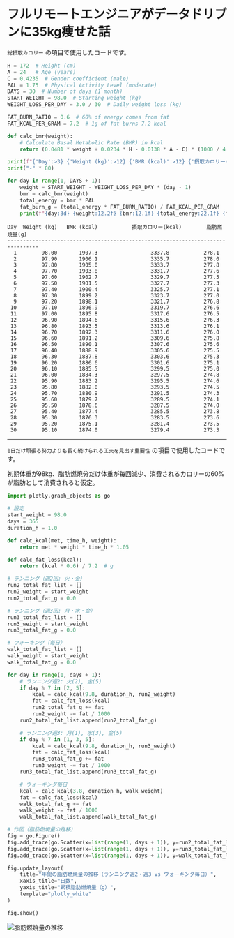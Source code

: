 # フルリモートエンジニアがデータドリブンに35kg痩せた話

`総摂取カロリー` の項目で使用したコードです。

```python
H = 172  # Height (cm)
A = 24   # Age (years)
C = 0.4235  # Gender coefficient (male)
PAL = 1.75  # Physical Activity Level (moderate)
DAYS = 30  # Number of days (1 month)
START_WEIGHT = 98.0  # Starting weight (kg)
WEIGHT_LOSS_PER_DAY = 3.0 / 30  # Daily weight loss (kg)

FAT_BURN_RATIO = 0.6  # 60% of energy comes from fat
FAT_KCAL_PER_GRAM = 7.2  # 1g of fat burns 7.2 kcal

def calc_bmr(weight):
    # Calculate Basal Metabolic Rate (BMR) in kcal
    return (0.0481 * weight + 0.0234 * H - 0.0138 * A - C) * (1000 / 4.186)

print(f"{'Day':>3} {'Weight (kg)':>12} {'BMR (kcal)':>12} {'摂取カロリー(kcal)':>22} {'脂肪燃焼量(g)':>15}")
print("-" * 80)

for day in range(1, DAYS + 1):
    weight = START_WEIGHT - WEIGHT_LOSS_PER_DAY * (day - 1)
    bmr = calc_bmr(weight)
    total_energy = bmr * PAL
    fat_burn_g = (total_energy * FAT_BURN_RATIO) / FAT_KCAL_PER_GRAM
    print(f"{day:3d} {weight:12.2f} {bmr:12.1f} {total_energy:22.1f} {fat_burn_g:15.1f}")
```

```
Day  Weight (kg)   BMR (kcal)           摂取カロリー(kcal)        脂肪燃焼量(g)
--------------------------------------------------------------------------------
  1        98.00       1907.3                 3337.8           278.1
  2        97.90       1906.1                 3335.7           278.0
  3        97.80       1905.0                 3333.7           277.8
  4        97.70       1903.8                 3331.7           277.6
  5        97.60       1902.7                 3329.7           277.5
  6        97.50       1901.5                 3327.7           277.3
  7        97.40       1900.4                 3325.7           277.1
  8        97.30       1899.2                 3323.7           277.0
  9        97.20       1898.1                 3321.7           276.8
 10        97.10       1896.9                 3319.7           276.6
 11        97.00       1895.8                 3317.6           276.5
 12        96.90       1894.6                 3315.6           276.3
 13        96.80       1893.5                 3313.6           276.1
 14        96.70       1892.3                 3311.6           276.0
 15        96.60       1891.2                 3309.6           275.8
 16        96.50       1890.1                 3307.6           275.6
 17        96.40       1888.9                 3305.6           275.5
 18        96.30       1887.8                 3303.6           275.3
 19        96.20       1886.6                 3301.6           275.1
 20        96.10       1885.5                 3299.5           275.0
 21        96.00       1884.3                 3297.5           274.8
 22        95.90       1883.2                 3295.5           274.6
 23        95.80       1882.0                 3293.5           274.5
 24        95.70       1880.9                 3291.5           274.3
 25        95.60       1879.7                 3289.5           274.1
 26        95.50       1878.6                 3287.5           274.0
 27        95.40       1877.4                 3285.5           273.8
 28        95.30       1876.3                 3283.5           273.6
 29        95.20       1875.1                 3281.4           273.5
 30        95.10       1874.0                 3279.4           273.3
```

---

`1日だけ頑張る努力よりも長く続けられる工夫を見出す重要性` の項目で使用したコードです。

初期体重が98kg、脂肪燃焼分だけ体重が毎回減少、消費されるカロリーの60%が脂肪として消費されると仮定。

```python
import plotly.graph_objects as go

# 設定
start_weight = 98.0
days = 365
duration_h = 1.0

def calc_kcal(met, time_h, weight):
    return met * weight * time_h * 1.05

def calc_fat_loss(kcal):
    return (kcal * 0.6) / 7.2  # g

# ランニング（週2回: 火・金）
run2_total_fat_list = []
run2_weight = start_weight
run2_total_fat_g = 0.0

# ランニング（週3回: 月・水・金）
run3_total_fat_list = []
run3_weight = start_weight
run3_total_fat_g = 0.0

# ウォーキング（毎日）
walk_total_fat_list = []
walk_weight = start_weight
walk_total_fat_g = 0.0

for day in range(1, days + 1):
    # ランニング週2: 火(2), 金(5)
    if day % 7 in [2, 5]:
        kcal = calc_kcal(9.8, duration_h, run2_weight)
        fat = calc_fat_loss(kcal)
        run2_total_fat_g += fat
        run2_weight -= fat / 1000
    run2_total_fat_list.append(run2_total_fat_g)

    # ランニング週3: 月(1), 水(3), 金(5)
    if day % 7 in [1, 3, 5]:
        kcal = calc_kcal(9.8, duration_h, run3_weight)
        fat = calc_fat_loss(kcal)
        run3_total_fat_g += fat
        run3_weight -= fat / 1000
    run3_total_fat_list.append(run3_total_fat_g)

    # ウォーキング毎日
    kcal = calc_kcal(3.8, duration_h, walk_weight)
    fat = calc_fat_loss(kcal)
    walk_total_fat_g += fat
    walk_weight -= fat / 1000
    walk_total_fat_list.append(walk_total_fat_g)

# 作図（脂肪燃焼量の推移）
fig = go.Figure()
fig.add_trace(go.Scatter(x=list(range(1, days + 1)), y=run2_total_fat_list, mode='lines', name='ランニング脂肪量（週2）'))
fig.add_trace(go.Scatter(x=list(range(1, days + 1)), y=run3_total_fat_list, mode='lines', name='ランニング脂肪量（週3）'))
fig.add_trace(go.Scatter(x=list(range(1, days + 1)), y=walk_total_fat_list, mode='lines', name='ウォーキング脂肪量（毎日）'))

fig.update_layout(
    title="年間の脂肪燃焼量の推移（ランニング週2・週3 vs ウォーキング毎日）",
    xaxis_title="日数",
    yaxis_title="累積脂肪燃焼量（g）",
    template="plotly_white"
)

fig.show()
```

![脂肪燃焼量の推移](./images/calorie.png)

